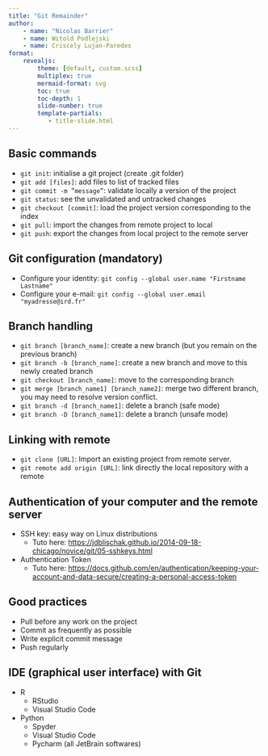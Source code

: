 ```yaml
---
title: "Git Remainder"
author:
    - name: "Nicolas Barrier"
    - name: Witold Podlejski
    - name: Criscely Lujan-Paredes
format:
    revealjs:
        theme: [default, custom.scss]
        multiplex: true
        mermaid-format: svg
        toc: true
        toc-depth: 1
        slide-number: true
        template-partials:
           - title-slide.html
---
```


## Basic commands

- `git init`: initialise a git project (create .git folder)
- `git add [files]`: add files to list of tracked files
- `git commit -m ”message”`: validate locally a version of the project
- `git status`: see the unvalidated and untracked changes
- `git checkout [commit]`: load the project version corresponding to
the index
- `git pull`: import the changes from remote project to local
- `git push`: export the changes from local project to the remote server

## Git configuration (mandatory)

- Configure your identity: `git config --global user.name
"Firstname Lastname"`
- Configure your e-mail: `git config --global user.email
"myadresse@ird.fr"`

## Branch handling

- `git branch [branch_name]`: create a new branch (but you remain
on the previous branch)
- `git branch -b [branch_name]`: create a new branch and move to
this newly created branch
- `git checkout [branch_name]`: move to the corresponding branch
- `git merge [branch_name1] [branch_name2]`: merge two
different branch, you may need to resolve version conflict.
- `git branch -d [branch_name1]`: delete a branch (safe mode)
- `git branch -D [branch_name1]`: delete a branch (unsafe mode)

## Linking with remote

- `git clone [URL]`: Import an existing project from remote server.
- `git remote add origin [URL]`: link directly the local repository with
a remote

## Authentication of your computer and the remote server

- SSH key: easy way on Linux distributions
    - Tuto here: [https://jdblischak.github.io/2014-09-18-chicago/novice/git/05-sshkeys.html](https://jdblischak.github.io/2014-09-18-chicago/novice/git/05-sshkeys.html)
- Authentication Token
    - Tuto here: [https://docs.github.com/en/authentication/keeping-your-account-and-data-secure/creating-a-personal-access-token](https://docs.github.com/en/authentication/keeping-your-account-and-data-secure/creating-a-personal-access-token)

## Good practices

- Pull before any work on the project
- Commit as frequently as possible
- Write explicit commit message
- Push regularly

## IDE (graphical user interface) with Git

- R
    - RStudio
    - Visual Studio Code
- Python
    - Spyder
    - Visual Studio Code
    - Pycharm (all JetBrain softwares)